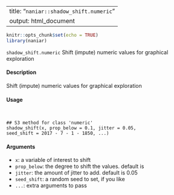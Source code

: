 
---
title: "``naniar::shadow_shift.numeric``"
output: html_document
---

```r
knitr::opts_chunk$set(echo = TRUE)
library(naniar)
```

``shadow_shift.numeric`` 
Shift (impute) numeric values for graphical exploration

####  Description 

Shift (impute) numeric values for graphical exploration

####  Usage 
<pre><code>

## S3 method for class 'numeric'
shadow_shift(x, prop_below = 0.1, jitter = 0.05,
seed_shift = 2017 - 7 - 1 - 1850, ...)
</code></pre>
#### Arguments 

* ``x``: a variable of interest to shift
* ``prop_below``: the degree to shift the values. default is
* ``jitter``: the amount of jitter to add. default is 0.05
* ``seed_shift``: a random seed to set, if you like
* ``...``: extra arguments to pass

